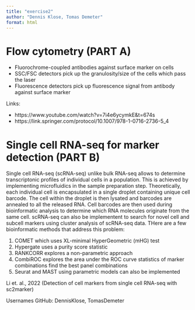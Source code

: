```yaml
---
title: "exercise2"
author: "Dennis Klose, Tomas Demeter"
format: html
---
```


# Flow cytometry (PART A)

- Fluorochrome-coupled antibodies against surface marker on cells
- SSC/FSC detectors pick up the granulosity/size of the cells which pass the laser
- Fluorescence detectors pick up fluorescence signal from antibody against surface marker

Links:

- https://www.youtube.com/watch?v=7i4e6ycymkE&t=674s
- https://link.springer.com/protocol/10.1007/978-1-0716-2736-5_4

# Single cell RNA-seq for marker detection (PART B)

Single cell RNA-seq (scRNA-seq) unlike bulk RNA-seq allows to determine transcriptonic profiles of individual cells in a population. This is achieved by implementing microfluidics in the sample preparation step. Theoretically, each individual cell is encapsulated in a single droplet containing unique cell barcode. The cell within the droplet is then lysated and barcodes are annealed to all the released RNA. Cell barcodes are then used during bioinformatic analysis to determine which RNA molecules originate from the same cell. scRNA-seq can also be implementent to search for novel cell and subcell markers using cluster analysis of scRNA-seq data. THere are a few bioinformatic methods that address this problem:

 1. COMET which uses XL-minimal HyperGeometric (mHG) test
 2. Hypergate uses a purity score statistic 
 3. RANKCORR explores a non-parametric approach
 4. CombiROC explores the area under the ROC curve statistics of marker combinations find the best panel combinations
 5. Seurat and MAST using parametric models can also be implemented

 Li et. al., 2022 (Detection of cell markers from single cell RNA-seq with sc2marker)

Usernames GitHub: DennisKlose, TomasDemeter